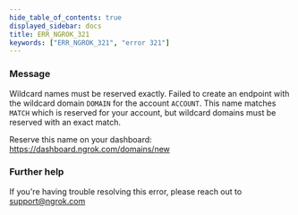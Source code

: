 ```yaml
---
hide_table_of_contents: true
displayed_sidebar: docs
title: ERR_NGROK_321
keywords: ["ERR_NGROK_321", "error 321"]
---
```


### Message

Wildcard names must be reserved exactly.
Failed to create an endpoint with the wildcard domain `DOMAIN` for the account `ACCOUNT`.
This name matches `MATCH` which is reserved for your account, but
wildcard domains must be reserved with an exact match.

Reserve this name on your dashboard: https://dashboard.ngrok.com/domains/new

### Further help

If you're having trouble resolving this error, please reach out to [support@ngrok.com](mailto:support@ngrok.com?subject=Help%20with%20ERR_NGROK_321)
